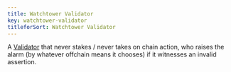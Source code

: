```yaml
---
title: Watchtower Validator
key: watchtower-validator
titleforSort: Watchtower Validator
---
```


A [Validator](/intro/glossary#validator) that never stakes / never takes on chain action, who raises the alarm (by whatever offchain means it chooses) if it witnesses an invalid assertion.
